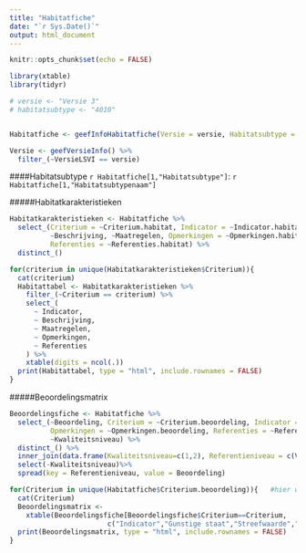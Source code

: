```yaml
---
title: "Habitatfiche"
date: "`r Sys.Date()`"
output: html_document
---
```



```r
knitr::opts_chunk$set(echo = FALSE)
```


```r

library(xtable)
library(tidyr)

```



```r

# versie <- "Versie 3"
# habitatsubtype <- "4010"


Habitatfiche <- geefInfoHabitatfiche(Versie = versie, Habitatsubtype = habitatsubtype)

Versie <- geefVersieInfo() %>%
  filter_(~VersieLSVI == versie)

```


####Habitatsubtype `r Habitatfiche[1,"Habitatsubtype"]`: `r Habitatfiche[1,"Habitatsubtypenaam"]`

#####Habitatkarakteristieken

```r

Habitatkarakteristieken <- Habitatfiche %>%
  select_(Criterium = ~Criterium.habitat, Indicator = ~Indicator.habitat,
          ~Beschrijving, ~Maatregelen, Opmerkingen = ~Opmerkingen.habitat,
          Referenties = ~Referenties.habitat) %>%
  distinct_()

for(criterium in unique(Habitatkarakteristieken$Criterium)){
  cat(criterium)
  Habitattabel <- Habitatkarakteristieken %>%
    filter_(~Criterium == criterium) %>%
    select_(
      ~ Indicator, 
      ~ Beschrijving, 
      ~ Maatregelen, 
      ~ Opmerkingen, 
      ~ Referenties
    ) %>%
    xtable(digits = ncol(.))
  print(Habitattabel, type = "html", include.rownames = FALSE)
}

```


#####Beoordelingsmatrix

```r

Beoordelingsfiche <- Habitatfiche %>%
  select_(~Beoordeling, Criterium = ~Criterium.beoordeling, Indicator = ~Indicator.beoordeling, 
          Opmerkingen = ~Opmerkingen.beoordeling, Referenties = ~Referenties.beoordeling,
          ~Kwaliteitsniveau) %>%
  distinct_() %>%
  inner_join(data.frame(Kwaliteitsniveau=c(1,2), Referentieniveau = c(Versie$Kwaliteitsniveau1,Versie$Kwaliteitsniveau2), stringsAsFactors = FALSE)) %>%
  select(-Kwaliteitsniveau)%>%
  spread(key = Referentieniveau, value = Beoordeling)

for(Criterium in unique(Habitatfiche$Criterium.beoordeling)){   #hier wordt Criterium in Habitatfiche gebruikt omdat deze volgorde juist staat
  cat(Criterium)
  Beoordelingsmatrix <- 
    xtable(Beoordelingsfiche[Beoordelingsfiche$Criterium==Criterium,
                        c("Indicator","Gunstige staat","Streefwaarde","Opmerkingen","Referenties")])
  print(Beoordelingsmatrix, type = "html", include.rownames = FALSE)
}

```


